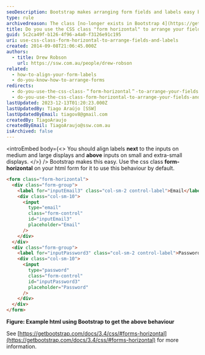 ```yaml
---
seoDescription: Bootstrap makes arranging form fields and labels easy by using the CSS class "form-horizontal".
type: rule
archivedreason: The class [no-longer exists in Bootstrap 4](https://getbootstrap.com/docs/4.5/components/forms/#form-controls)
title: Do you use the CSS class "form horizontal" to arrange your fields and labels?
guid: 5c2ca49f-b126-4f96-a4a0-f3126e91c195
uri: use-css-class-form-horizontal-to-arrange-fields-and-labels
created: 2014-09-08T21:06:45.000Z
authors:
  - title: Drew Robson
    url: https://ssw.com.au/people/drew-robson
related:
  - how-to-align-your-form-labels
  - do-you-know-how-to-arrange-forms
redirects:
  - do-you-use-the-css-class-＂form-horizontal＂-to-arrange-your-fields-and-labels
  - do-you-use-the-css-class-form-horizontal-to-arrange-your-fields-and-labels
lastUpdated: 2023-12-13T01:20:23.000Z
lastUpdatedBy: Tiago Araújo [SSW]
lastUpdatedByEmail: tiagov8@gmail.com
createdBy: TiagoAraujo
createdByEmail: TiagoAraujo@ssw.com.au
isArchived: false
---
```


<introEmbed
  body={<>
You should align labels **next** to the inputs on medium and large displays and **above** inputs on small and extra-small displays.
  </>}
/>
Bootstrap makes this easy. Use the css class **form-horizontal** on your html form for it to use this behaviour by default.

```html
<form class="form-horizontal">
  <div class="form-group">
    <label for="inputEmail3" class="col-sm-2 control-label">Email</label>
    <div class="col-sm-10">
      <input
        type="email"
        class="form-control"
        id="inputEmail3"
        placeholder="Email"
      />
    </div>
  </div>
  <div class="form-group">
    <label for="inputPassword3" class="col-sm-2 control-label">Password</label>
    <div class="col-sm-10">
      <input
        type="password"
        class="form-control"
        id="inputPassword3"
        placeholder="Password"
      />
    </div>
  </div>
</form>
```

**Figure: Example html using Bootstrap to get the above behaviour**

See [https://getbootstrap.com/docs/3.4/css/#forms-horizontal](https://getbootstrap.com/docs/3.4/css/#forms-horizontal) for more information.
